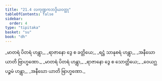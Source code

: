 ```yaml
---
title: "21.4 လကုဏ္ဍကဘဒ္ဒိယဝတ္ထု"
tableOfContents: false
sidebar:
  order: 4
type: "tipitaka"
basket: "su"
book: "dh"
---
```



<DynamicBreadcrumb />

<Division number="294" book="dh" e="ch" v="18" p="55">

<Paragraph number="317" type="verses" book="dh">
_မာတရံ ပိတရံ ဟန္တွာ,_  
_ရာဇာနော ဒွေ စ ခတ္တိယေ;_  
_ရဋ္ဌံ သာနုစရံ ဟန္တွာ,_  
_အနီဃော ယာတိ ဗြာဟ္မဏော._  

</Paragraph>

</Division>
<Division number="295" book="dh" e="ch" v="18" p="55">

<Paragraph number="318" type="verses" book="dh">
_မာတရံ ပိတရံ ဟန္တွာ,_  
_ရာဇာနော ဒွေ စ သောတ္ထိယေ;_  
_ဝေယဂ္ဃပဉ္စမံ ဟန္တွာ,_  
_အနီဃော ယာတိ ဗြာဟ္မဏော._
</Paragraph>
</Division>